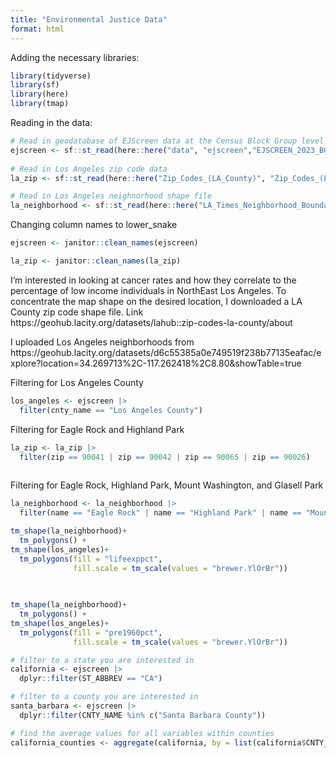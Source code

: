 ```yaml
---
title: "Environmental Justice Data"
format: html
---
```

Adding the necessary libraries:
```r
library(tidyverse)
library(sf)
library(here)
library(tmap)
```
Reading in the data:
```r
# Read in geodatabase of EJScreen data at the Census Block Group level
ejscreen <- sf::st_read(here::here("data", "ejscreen","EJSCREEN_2023_BG_StatePct_with_AS_CNMI_GU_VI.gdb")) 
 
# Read in Los Angeles zip code data
la_zip <- sf::st_read(here::here("Zip_Codes_(LA_County)", "Zip_Codes_(LA_County).shp"))

# Read in Los Angeles neighnorhood shape file
la_neighborhood <- sf::st_read(here::here("LA_Times_Neighborhood_Boundaries-shp", "8494cd42-db48-4af1-a215-a2c8f61e96a22020328-1-621do0.x5yiu.shp"))
```
Changing column names to lower_snake
```r
ejscreen <- janitor::clean_names(ejscreen)

la_zip <- janitor::clean_names(la_zip)
```
I'm interested in looking at cancer rates and how they correlate to the percentage of low income individuals in NorthEast Los Angeles. To concentrate the map shape on the desired location, I downloaded a LA County zip code shape file. Link https://geohub.lacity.org/datasets/lahub::zip-codes-la-county/about 

I uploaded Los Angeles neighborhoods from 
https://geohub.lacity.org/datasets/d6c55385a0e749519f238b77135eafac/explore?location=34.269713%2C-117.262418%2C8.80&showTable=true 

Filtering for Los Angeles County 
```r
los_angeles <- ejscreen |> 
  filter(cnty_name == "Los Angeles County")
```

Filtering for Eagle Rock and Highland Park
```r
la_zip <- la_zip |> 
  filter(zip == 90041 | zip == 90042 | zip == 90065 | zip == 90026)
  
```

Filtering for Eagle Rock, Highland Park, Mount Washington, and Glasell Park 
```r
la_neighborhood <- la_neighborhood |> 
  filter(name == "Eagle Rock" | name == "Highland Park" | name == "Mount Washington" | name == "Glassell Park" )
```


```r
tm_shape(la_neighborhood)+
  tm_polygons() +
tm_shape(los_angeles)+
  tm_polygons(fill = "lifeexppct",
              fill.scale = tm_scale(values = "brewer.YlOrBr")) 
  
  
```

```r
tm_shape(la_neighborhood)+
  tm_polygons() +
tm_shape(los_angeles)+
  tm_polygons(fill = "pre1960pct",
              fill.scale = tm_scale(values = "brewer.YlOrBr")) 
```

```r
# filter to a state you are interested in
california <- ejscreen |> 
  dplyr::filter(ST_ABBREV == "CA") 

# filter to a county you are interested in
santa_barbara <- ejscreen |> 
  dplyr::filter(CNTY_NAME %in% c("Santa Barbara County"))

# find the average values for all variables within counties
california_counties <- aggregate(california, by = list(california$CNTY_NAME), FUN = mean)
```


